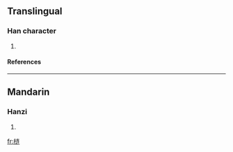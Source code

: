 {{see|槤}}

==Translingual==
===Han character===
{{Han char|rn=75|rad=木|as=07|sn=11|four=|canj=木卜大手 (DYKQ)}}
# {{defn|Han|sort=木07}}
====References====
{{Han ref|kx=0537.131|hdz=21212.061|uh=68BF|ud=26815}}

----
==Mandarin==
===Hanzi===
{{cmn-hanzi|tra=槤|pin=[[lián]] (lian2)|wg=lien<sup>2</sup>}}
# {{defn|Mandarin}}

[[fr:梿]]